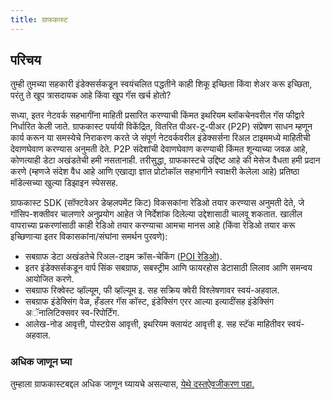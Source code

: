 ```yaml
---
title: ग्राफकास्ट
---
```


## परिचय

तुम्ही तुमच्या सहकारी इंडेक्सर्सकडून स्वयंचलित पद्धतीने काही शिकू इच्छिता किंवा शेअर करू इच्छिता, परंतु ते खूप त्रासदायक आहे किंवा खूप गॅस खर्च होतो?

सध्या, इतर नेटवर्क सहभागींना माहिती प्रसारित करण्याची किंमत इथरियम ब्लॉकचेनवरील गॅस फीद्वारे निर्धारित केली जाते. ग्राफकास्ट पर्यायी विकेंद्रित, वितरित पीअर-टू-पीअर (P2P) संप्रेषण साधन म्हणून कार्य करून या समस्येचे निराकरण करते जे संपूर्ण नेटवर्कवरील इंडेक्सर्सना रिअल टाइममध्ये माहितीची देवाणघेवाण करण्यास अनुमती देते. P2P संदेशांची देवाणघेवाण करण्याची किंमत शून्याच्या जवळ आहे, कोणत्याही डेटा अखंडतेची हमी नसतानाही. तरीसुद्धा, ग्राफकास्टचे उद्दिष्ट आहे की मेसेज वैधता हमी प्रदान करणे (म्हणजे संदेश वैध आहे आणि एखाद्या ज्ञात प्रोटोकॉल सहभागीने स्वाक्षरी केलेला आहे) प्रतिष्ठा मॉडेल्सच्या खुल्या डिझाइन स्पेससह.

ग्राफकास्ट SDK (सॉफ्टवेअर डेव्हलपमेंट किट) विकसकांना रेडिओ तयार करण्यास अनुमती देते, जे गॉसिप-शक्तीवर चालणारे अनुप्रयोग आहेत जे निर्देशांक दिलेल्या उद्देशासाठी चालवू शकतात. खालील वापराच्या प्रकरणांसाठी काही रेडिओ तयार करण्याचा आमचा मानस आहे (किंवा रेडिओ तयार करू इच्छिणाऱ्या इतर विकासकांना/संघांना समर्थन पुरवणे):

- सबग्राफ डेटा अखंडतेचे रिअल-टाइम क्रॉस-चेकिंग ([POI रेडिओ](https://docs.graphops.xyz/graphcast/radios/poi-radio)).
- इतर इंडेक्सर्सकडून वार्प सिंक सबग्राफ, सबस्ट्रीम आणि फायरहोस डेटासाठी लिलाव आणि समन्वय आयोजित करणे.
- सबग्राफ रिक्वेस्ट व्हॉल्यूम, फी व्हॉल्यूम इ. सह सक्रिय क्वेरी विश्लेषणावर स्वयं-अहवाल.
- सबग्राफ इंडेक्सिंग वेळ, हँडलर गॅस कॉस्ट, इंडेक्सिंग एरर आल्या इत्यादींसह इंडेक्सिंग अॅनालिटिक्सवर स्व-रिपोर्टिंग.
- आलेख-नोड आवृत्ती, पोस्टग्रेस आवृत्ती, इथरियम क्लायंट आवृत्ती इ. सह स्टॅक माहितीवर स्वयं-अहवाल.

### अधिक जाणून घ्या

तुम्हाला ग्राफकास्टबद्दल अधिक जाणून घ्यायचे असल्यास, [येथे दस्तऐवजीकरण पहा.](https://docs.graphops.xyz/graphcast/intro)
